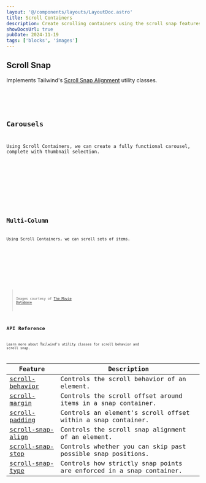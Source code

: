 ```yaml
---
layout: '@/components/layouts/LayoutDoc.astro'
title: Scroll Containers
description: Create scrolling containers using the scroll snap features from Tailwind.
showDocsUrl: true
pubDate: 2024-11-19
tags: ['blocks', 'images']
---
```



## Scroll Snap

Implements Tailwind's [Scroll Snap Alignment](https://tailwindcss.com/docs/scroll-snap-align) utility classes.

<Preview client:visible>
	<Fragment slot="preview">
		<Example />
	</Fragment>
	<Fragment slot="code">
		<Code code={ExampleRaw} lang="astro" />
	</Fragment>
</Preview>

## Carousels

Using Scroll Containers, we can create a fully functional carousel, complete with thumbnail selection.

<Preview client:visible>
	<Fragment slot="preview">
		<ExampleCarousel />
	</Fragment>
	<Fragment slot="code">
		<Code code={ExampleCarouselRaw} lang="astro" />
	</Fragment>
</Preview>

## Multi-Column

Using Scroll Containers, we can scroll sets of items.

<Preview client:visible>
	<Fragment slot="preview">
		<ExampleMultiColumn />
	</Fragment>
	<Fragment slot="code">
		<Code code={ExampleMultiColumnRaw} lang="astro" />
	</Fragment>
</Preview>

> Images courtesy of [The Movie Database](https://www.themoviedb.org/)

## API Reference

Learn more about Tailwind's utility classes for scroll behavior and scroll snap.

| Feature                                                             | Description                                                         |
| ------------------------------------------------------------------- | ------------------------------------------------------------------- |
| [scroll-behavior](https://tailwindcss.com/docs/scroll-behavior)     | Controls the scroll behavior of an element.                         |
| [scroll-margin](https://tailwindcss.com/docs/scroll-margin)         | Controls the scroll offset around items in a snap container.        |
| [scroll-padding](https://tailwindcss.com/docs/scroll-padding)       | Controls an element's scroll offset within a snap container.        |
| [scroll-snap-align](https://tailwindcss.com/docs/scroll-snap-align) | Controls the scroll snap alignment of an element.                   |
| [scroll-snap-stop](https://tailwindcss.com/docs/scroll-snap-stop)   | Controls whether you can skip past possible snap positions.         |
| [scroll-snap-type](https://tailwindcss.com/docs/scroll-snap-type)   | Controls how strictly snap points are enforced in a snap container. |
